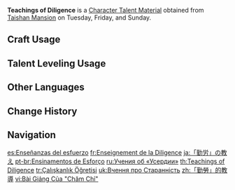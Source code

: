 {{Item Infobox
|id          = 104313
|image       = Item Teachings of Diligence.png
|type        = Character Talent Materials
|group2       = Talent Books
|invCategory = Character Development Items
|group       = Diligence Books
|quality     = 2
|description = Industriousness is the foundation of the [[Liyue|land]] of [[Geo]].<br>Diligence is having the bravery and strength to conquer mountains and seas and to pursue gold and prosperity through honest, hard work.
|day1        = Tuesday
|day2        = Friday
|day3        = Sunday
|source1     = Taishan Mansion
|source2     = [[Parametric Transformer]]
|source3     = [[Chests]]
}}
'''Teachings of Diligence''' is a [[Character Talent Material]] obtained from [[Taishan Mansion]] on Tuesday, Friday, and Sunday.

==Craft Usage==
{{Craft Usage}}

==Talent Leveling Usage==
{{Talent Leveling Usage}}

==Other Languages==
{{Other Languages
|en      = Teachings of Diligence
|zhs     = 「勤劳」的教导
|zhs_rm  = "Qínláo" de Jiàodǎo
|zht     = 「勤勞」的教導
|zht_rm  = "Qínláo" de Jiàodǎo
|zh_tl   = Teachings of "Diligence"
|ja      = 「勤労」の教え
|ja_rm   = "Kinrou" no Oshie
|ja_tl   = Teachings of "Diligence"
|ko      = 「근면」의 가르침
|ko_tl   = Teachings of "Diligence"
|es      = Enseñanzas del esfuerzo
|es_tl   = Teachings of Endeavor
|fr      = Enseignement de la Diligence
|fr_tl   = Teaching of Diligence
|ru      = Учения об «Усердии»
|ru_tl   = Teachings of "Diligence"
|th      = Teachings of "Diligence"
|vi      = Bài Giảng Của "Chăm Chỉ"
|vi_tl   = Teachings of "Diligence"
|de      = Lehren des „Fleißes“
|de_tl   = Teachings of "Diligence"
|id      = Teachings of "Diligence"
|pt      = Ensinamentos de Esforço
|pt_tl   = Teachings of Effort
|tr      = Çalışkanlık Öğretisi
|tr_tl   = 
|it      = Insegnamenti della diligenza
|it_tl   = Teachings of Diligence
}}

==Change History==
{{Change History|1.0}}

==Navigation==
{{Development Item Navbox|Character Talent Materials}}

[[es:Enseñanzas del esfuerzo]]
[[fr:Enseignement de la Diligence]]
[[ja:「勤労」の教え]]
[[pt-br:Ensinamentos de Esforço]]
[[ru:Учения об «Усердии»]]
[[th:Teachings of Diligence]]
[[tr:Çalışkanlık Öğretisi]]
[[uk:Вчення про Старанність]]
[[zh:「勤勞」的教導]]
[[vi:Bài Giảng Của "Chăm Chỉ"]]